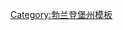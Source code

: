 {{Navbox
|bodyclass=hlist
|name=奥得-施普雷县行政区划
|title=[[德国]][[勃兰登堡州]][[奥得-施普雷县]]行政区划
|image=[[File:Wappen Landkreis Oder-Spree.svg|60px|奥得-施普雷县县徽]]
|above=
|list1=
*[[巴特萨罗]]
*'''[[贝斯科]]'''
*[[贝尔肯布吕克]]
*[[布里森 (奥得-施普雷县)|布里森]]
*[[布里斯科-芬肯黑尔德]]
*[[丁斯多夫-拉德洛]]
*[[艾森许滕施塔特]]
*[[埃尔克纳]]
*[[弗里德兰 (勃兰登堡州)|弗里德兰]]
*[[菲尔斯滕瓦尔德]]
*[[戈森-新齐陶]]
*[[大林多]]
*[[格林海德]]
*[[格鲁诺-达门多夫]]
*[[雅各布斯多夫 (勃兰登堡州)|雅各布斯多夫]]
*[[朗格瓦尔]]
*[[拉维茨]]
*[[米克斯多夫]]
*[[米尔罗瑟]]
*[[奈瑟明德]]
*[[新策勒]]
*[[拉戈-梅尔茨]]
*[[劳恩]]
*[[赖兴瓦尔德]]
*[[里茨-诺伊恩多夫]]
*[[施劳伯塔尔]]
*[[柏林附近申艾谢]]
*[[锡迪休姆]]
*[[施普伦哈根]]
*[[施泰因赫弗尔]]
*[[施托尔科]]
*[[陶赫]]
*[[福格尔桑]]
*[[文迪施里茨]]
*[[维瑟瑙]]
*[[沃尔特斯多夫 (勃兰登堡州)|沃尔特斯多夫]]
*[[齐尔滕多夫]]
|below=
}}<noinclude>
[[Category:勃兰登堡州模板]]
</noinclude>